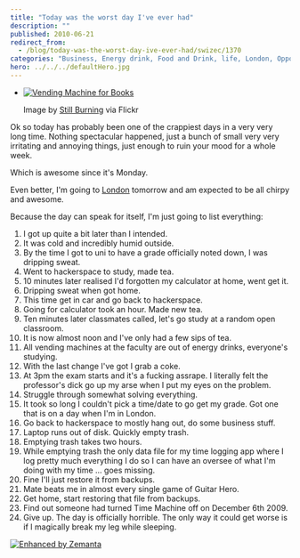 ```yaml
---
title: "Today was the worst day I've ever had"
description: ""
published: 2010-06-21
redirect_from:
  - /blog/today-was-the-worst-day-ive-ever-had/swizec/1370
categories: "Business, Energy drink, Food and Drink, life, London, Opportunities, Uncategorized"
hero: ../../../defaultHero.jpg
---
```


- [![Vending Machine for Books](http://swizec.com/blog/wp-content/uploads/2010/06/639800453_8b1b6f3c26_m.jpg "Vending Machine for Books")](http://www.flickr.com/photos/95239135@N00/639800453)

  Image by [Still Burning](http://www.flickr.com/photos/95239135@N00/639800453) via Flickr

Ok so today has probably been one of the crappiest days in a very very long time. Nothing spectacular happened, just a bunch of small very very irritating and annoying things, just enough to ruin your mood for a whole week.

Which is awesome since it's Monday.

Even better, I'm going to [London](<http://maps.google.com/maps?ll=51.5080555556,-0.124722222222&spn=0.1,0.1&q=51.5080555556,-0.124722222222 (London)&t=h> "London") tomorrow and am expected to be all chirpy and awesome.

Because the day can speak for itself, I'm just going to list everything:

1.  I got up quite a bit later than I intended.
2.  It was cold and incredibly humid outside.
3.  By the time I got to uni to have a grade officially noted down, I was dripping sweat.
4.  Went to hackerspace to study, made tea.
5.  10 minutes later realised I'd forgotten my calculator at home, went get it.
6.  Dripping sweat when got home.
7.  This time get in car and go back to hackerspace.
8.  Going for calculator took an hour. Made new tea.
9.  Ten minutes later classmates called, let's go study at a random open classroom.
10. It is now almost noon and I've only had a few sips of tea.
11. All vending machines at the faculty are out of energy drinks, everyone's studying.
12. With the last change I've got I grab a coke.
13. At 3pm the exam starts and it's a fucking assrape. I literally felt the professor's dick go up my arse when I put my eyes on the problem.
14. Struggle through somewhat solving everything.
15. It took so long I couldn't pick a time/date to go get my grade. Got one that is on a day when I'm in London.
16. Go back to hackerspace to mostly hang out, do some business stuff.
17. Laptop runs out of disk. Quickly empty trash.
18. Emptying trash takes two hours.
19. While emptying trash the only data file for my time logging app where I log pretty much everything I do so I can have an oversee of what I'm doing with my time ... goes missing.
20. Fine I'll just restore it from backups.
21. Mate beats me in almost every single game of Guitar Hero.
22. Get home, start restoring that file from backups.
23. Find out someone had turned Time Machine off on December 6th 2009.
24. Give up. The day is officially horrible. The only way it could get worse is if I magically break my leg while sleeping.

[![Enhanced by Zemanta](http://img.zemanta.com/zemified_e.png?x-id=940b47df-4429-48c5-bd5d-5a6a9ce36151)](http://www.zemanta.com/ "Enhanced by Zemanta")

